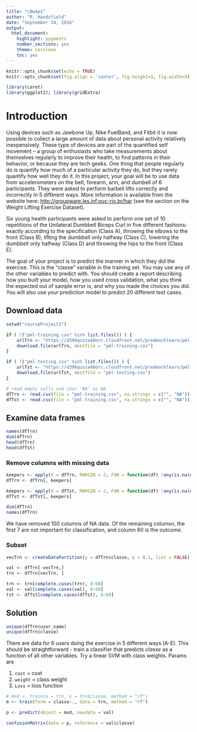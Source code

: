```yaml
---
title: "c8w4p1"
author: "R. Handsfield"
date: "September 24, 2016"
output: 
  html_document: 
    highlight: pygments
    number_sections: yes
    theme: cerulean
    toc: yes
---
```


```r
knitr::opts_chunk$set(echo = TRUE)
knitr::opts_chunk$set(fig.align = 'center', fig.height=3, fig.width=5)
```

```r
library(caret)
library(ggplot2); library(gridExtra)
```

# Introduction

Using devices such as Jawbone Up, Nike FuelBand, and Fitbit it is now possible to collect a large amount of data about personal activity relatively inexpensively. These type of devices are part of the quantified self movement – a group of enthusiasts who take measurements about themselves regularly to improve their health, to find patterns in their behavior, or because they are tech geeks. One thing that people regularly do is quantify how much of a particular activity they do, but they rarely quantify how well they do it. In this project, your goal will be to use data from accelerometers on the belt, forearm, arm, and dumbell of 6 participants. They were asked to perform barbell lifts correctly and incorrectly in 5 different ways. More information is available from the website here: [http://groupware.les.inf.puc-rio.br/har](http://groupware.les.inf.puc-rio.br/har) (see the section on the Weight Lifting Exercise Dataset).

Six young health participants were asked to perform one set of 10 repetitions of the Unilateral Dumbbell Biceps Curl in five different fashions: exactly according to the specification (Class A), throwing the elbows to the front (Class B), lifting the dumbbell only halfway (Class C), lowering the dumbbell only halfway (Class D) and throwing the hips to the front (Class E).

The goal of your project is to predict the manner in which they did the exercise. This is the "classe" variable in the training set. You may use any of the other variables to predict with. You should create a report describing how you built your model, how you used cross validation, what you think the expected out of sample error is, and why you made the choices you did. You will also use your prediction model to predict 20 different test cases.


## Download data
```r
setwd("courseProject1")

if ( !("pml-training.csv" %in% list.files()) ) {
	urlTrn <- "https://d396qusza40orc.cloudfront.net/predmachlearn/pml-training.csv"
	download.file(urlTrn, destfile = "pml-training.csv")
}

if ( !("pml-testing.csv" %in% list.files()) ) {
	urlTst <- "https://d396qusza40orc.cloudfront.net/predmachlearn/pml-testing.csv"
	download.file(urlTst, destfile = "pml-testing.csv")
}

# read empty cells and char 'NA' as NA
dfTrn <- read.csv(file = "pml-training.csv", na.strings = c("", "NA"));
dfTst <- read.csv(file = "pml-training.csv", na.strings = c("", "NA"));
```

## Examine data frames
```r
names(dfTrn)
dim(dfTrn)
head(dfTrn)
head(dfTst)
```

### Remove columns with missing data
```r
keepers <- apply(X = dfTrn, MARGIN = 2, FUN = function(df) !any(is.na(df)) )
dfTrn <- dfTrn[, keepers]

keepers <- apply(X = dfTst, MARGIN = 2, FUN = function(df) !any(is.na(df)) )
dfTst <- dfTst[, keepers]

dim(dfTrn)
names(dfTrn)
```
We have removed 100 columns of NA data. Of the remaining columsn, the first 7 are not important for classification, and column 60 is the outcome.

### Subset

```r
vecTrn <- createDataPartition(y = dfTrn$classe, p = 0.1, list = FALSE)

val <- dfTrn[-vecTrn,]
trn <- dfTrn[vecTrn, ]
```

```r
trn <- trn[complete.cases(trn), 8:60]
val <- val[complete.cases(val), 8:60]
tst <- dfTst[complete.cases(dfTst), 8:60]
```

## Solution

```r
unique(dfTrn$user_name)
unique(dfTrn$classe)
```
There are data for 6 users doing the exercise in 5 different ways (A-E). This should be straightforward - train a classifier that predicts _classe_ as a function of all other variables. 
Try a linear SVM with class weights. Params are




1. `cost` = cost
2. `weight` = class weight
3. `Loss` = loss function

```r
# mod <- train(x = trn, y = trn$classe, method = "rf")
m <- train(form = classe~., data = trn, method = "rf")
```

```r
p <- predict(object = mod, newdata = val)
```

```r
confusionMatrix(data = p, reference = val$classe)
```





